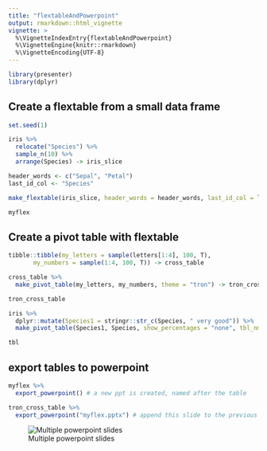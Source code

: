 ```yaml
---
title: "flextableAndPowerpoint"
output: rmarkdown::html_vignette
vignette: >
  %\VignetteIndexEntry{flextableAndPowerpoint}
  %\VignetteEngine{knitr::rmarkdown}
  %\VignetteEncoding{UTF-8}
---
```



```r
library(presenter)
library(dplyr)
```

## Create a flextable from a small data frame

```r
set.seed(1)

iris %>% 
  relocate("Species") %>% 
  sample_n(10) %>% 
  arrange(Species) -> iris_slice

header_words <- c("Sepal", "Petal")
last_id_col <- "Species"

make_flextable(iris_slice, header_words = header_words, last_id_col = last_id_col) -> myflex

myflex
```
## Create a pivot table with flextable

```r
tibble::tibble(my_letters = sample(letters[1:4], 100, T),
       my_numbers = sample(1:4, 100, T)) -> cross_table

cross_table %>% 
  make_pivot_table(my_letters, my_numbers, theme = "tron") -> tron_cross_table

tron_cross_table
```

```r
iris %>% 
  dplyr::mutate(Species1 = stringr::str_c(Species, " very good")) %>% 
  make_pivot_table(Species1, Species, show_percentages = "none", tbl_nm = "gold table", theme = "zebra_gold") -> tbl 

tbl
```

## export tables to powerpoint

```r

myflex %>% 
  export_powerpoint() # a new ppt is created, named after the table

tron_cross_table %>% 
  export_powerpoint("myflex.pptx") # append this slide to the previous ppt

```
![Multiple powerpoint slides](powerpointexample.png)
